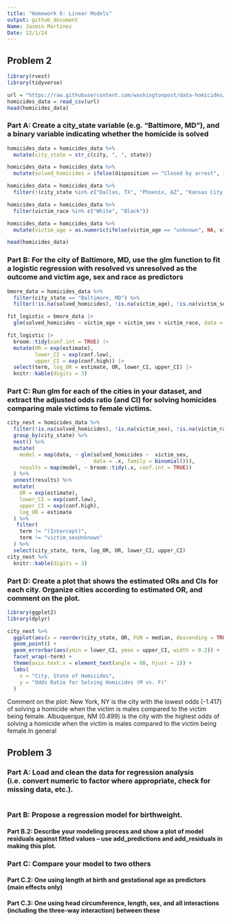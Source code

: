 ```yaml
---
title: "Homework 6: Linear Models" 
output: github_document
Name: Jasmin Martinez
Date: 12/1/24
---
```


## Problem 2 
```r
library(rvest)
library(tidyverse)

url = "https://raw.githubusercontent.com/washingtonpost/data-homicides/master/homicide-data.csv"
homicides_data = read_csv(url)
head(homicides_data)
```

### Part A: Create a city_state variable (e.g. “Baltimore, MD”), and a binary variable indicating whether the homicide is solved

```r
homicides_data = homicides_data %>%
  mutate(city_state = str_c(city, ", ", state)) 

homicides_data = homicides_data %>%
  mutate(solved_homicides = ifelse(disposition == "Closed by arrest", 1, 0))

homicides_data = homicides_data %>%
  filter(!(city_state %in% c("Dallas, TX", "Phoenix, AZ", "Kansas City, MO", "Tulsa, AL")))

homicides_data = homicides_data %>%
  filter(victim_race %in% c("White", "Black"))

homicides_data = homicides_data %>%
  mutate(victim_age = as.numeric(ifelse(victim_age == "unknown", NA, victim_age)))

head(homicides_data)
```

### Part B: For the city of Baltimore, MD, use the glm function to fit a logistic regression with resolved vs unresolved as the outcome and victim age, sex and race as predictors

```r
bmore_data = homicides_data %>%
  filter(city_state == "Baltimore, MD") %>%
  filter(!is.na(solved_homicides), !is.na(victim_age), !is.na(victim_sex), !is.na(victim_race))

fit_logistic = bmore_data |> 
  glm(solved_homicides ~ victim_age + victim_sex + victim_race, data = _, family = binomial()) 

fit_logistic |> 
  broom::tidy(conf.int = TRUE) |> 
  mutate(OR = exp(estimate),
         lower_CI = exp(conf.low),
         upper_CI = exp(conf.high)) |>
  select(term, log_OR = estimate, OR, lower_CI, upper_CI) |> 
  knitr::kable(digits = 3)
```

### Part C: Run glm for each of the cities in your dataset, and extract the adjusted odds ratio (and CI) for solving homicides comparing male victims to female victims.
```r
city_nest = homicides_data %>%
  filter(!is.na(solved_homicides), !is.na(victim_sex), !is.na(victim_race)) %>%
  group_by(city_state) %>%
  nest() %>%
  mutate(
    model = map(data, ~ glm(solved_homicides ~  victim_sex, 
                            data = .x, family = binomial())),
    results = map(model, ~ broom::tidy(.x, conf.int = TRUE))
  ) %>%
  unnest(results) %>% 
  mutate(
    OR = exp(estimate), 
    lower_CI = exp(conf.low),   
    upper_CI = exp(conf.high), 
    log_OR = estimate   
  ) %>% 
   filter(
    term != "(Intercept)",        
    term != "victim_sexUnknown"     
  ) %>%
  select(city_state, term, log_OR, OR, lower_CI, upper_CI) 
city_nest %>%
  knitr::kable(digits = 3)
```

### Part D: Create a plot that shows the estimated ORs and CIs for each city. Organize cities according to estimated OR, and comment on the plot. 

```r
library(ggplot2)
library(dplyr)

city_nest %>% 
  ggplot(aes(x = reorder(city_state, OR, FUN = median, descending = TRUE), y = OR)) + 
  geom_point() + 
  geom_errorbar(aes(ymin = lower_CI, ymax = upper_CI, width = 0.2)) +  
  facet_wrap(~term) +
  theme(axis.text.x = element_text(angle = 80, hjust = 1)) +
  labs(
    x = "City, State of Homicides", 
    y = "Odds Ratio for Solving Homicides (M vs. F)"
  )

```
Comment on the plot: New York, NY is the city with the lowest odds (-1.417) of solving a homicide when the victim is males compared to the victim being female. Albuquerque, NM (0.499) is the city with the highest odds of solving a homicide when the victim is males compared to the victim being female.In general  

## Problem 3

### Part A: Load and clean the data for regression analysis (i.e. convert numeric to factor where appropriate, check for missing data, etc.).
```r

```

### Part B: Propose a regression model for birthweight.

#### Part B.2: Describe your modeling process and show a plot of model residuals against fitted values – use add_predictions and add_residuals in making this plot.

### Part C: Compare your model to two others

#### Part C.2: One using length at birth and gestational age as predictors (main effects only)

#### Part C.3: One using head circumference, length, sex, and all interactions (including the three-way interaction) between these
